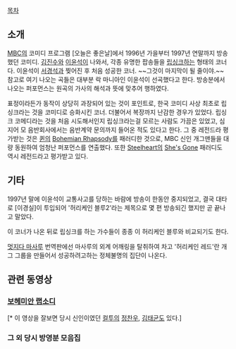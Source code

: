 [[목차]]

== 소개 ==
[[MBC]]의 코미디 프로그램 [오늘은 좋은날]에서 1996년 가을부터 1997년 연말까지 방송했던 코미디. [[김진수]]와 [[이윤석]]이 나와서, 각종 유명한 팝송들을 [[립싱크]]하는 형태의 코너다. 이윤석이 [[서경석]]과 찢어진 후 처음 성공한 코너. ~~그것이 마지막이 될 줄이야.~~ 참고로 여기 나오는 곡들은 대부분 락 마니아인 이윤석이 선곡했다고 한다. 방송분에서 나오는 퍼포먼스는 원곡의 가사의 해석과 뜻에 맞추어 행하였다.

표정이라든가 동작이 상당히 과장되어 있는 것이 포인트로, 한국 코미디 사상 최초로 립싱크라는 것을 코미디로 승화시킨 코너. 더불어서 복장까지 난감한 경우가 있었다. 립싱크 코메디라는 것을 처음 시도해서인지 립싱크라는걸 모르는 사람도 가끔은 있었고, 심지어 모 음반회사에서는 음반계약 문의까지 들어온 적도 있다고 한다. 그 중 레전드라 평가받는 것은 [[퀸]]의 [[Bohemian Rhapsody]]를 패러디한 것으로, MBC 신인 개그맨들을 대량 동원하여 엄청난 퍼포먼스를 연출했다. 또한 [[Steelheart]]의 [[She's Gone]] 패러디도 역시 레전드라고 평가받고 있다.

== 기타 ==
1997년 말에 이윤석이 교통사고를 당하는 바람에 방송이 한동안 중지되었고, 결국 대타로 [이경실]이 투입되어 '허리케인 블루2'라는 제목으로 몇 편 방송되긴 했지만 곧 끝나고 말았다.

이 코너가 나온 뒤로 립싱크를 하는 가수들이 종종 이 허리케인 블루와 비교되기도 한다.

[[멋지다 마사루]] 번역판에선 마사루의 외계 어깨링을 탈취하여 차고 '허리케인 레드'란 개그 그룹을 만들어서 성공하려고하는 정체불명의 집단이 나온다.

== 관련 동영상 ==
=== [[보헤미안 랩소디]] ===
{{{#!html
<object width="425" height="344"><param name="movie" value="http://www.youtube.com/v/vR3ArHJ5KHg&hl=ko&fs=1&"></param><param name="allowFullScreen" value="true"></param><param name="allowscriptaccess" value="always"></param><embed src="http://www.youtube.com/v/vR3ArHJ5KHg&hl=ko&fs=1&" type="application/x-shockwave-flash" allowscriptaccess="always" allowfullscreen="true" width="425" height="344"></embed></object>
}}} [* 이 영상을 잘보면 당시 신인이였던 [[컬투]]의 [[정찬우]], [[김태균]]도 있다.]

=== 그 외 당시 방영분 모음집 ===
{{{#!html
<iframe width="420" height="315" src="//www.youtube.com/embed/YHvv6UxJp5E" frameborder="0" allowfullscreen></iframe>
}}}
